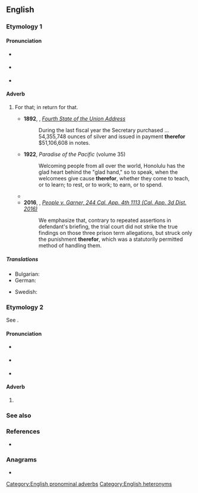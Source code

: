 ==English==

===Etymology 1===
{{univ|en|there|for|gloss1=that}}

====Pronunciation====
* {{a|RP}} {{IPA|en|/ðɛəˈfɔː/}}
* {{a|GenAm}} {{IPA|en|/ðɛəɹˈfɔɹ/}}
* {{rhymes|en|ɔː(ɹ)|s=2}}

====Adverb====
{{en-adv|-}}

# {{lb|en|now|_|chiefly|_|in|_|legal}} For that; in return for that.
#* '''1892''', {{w|Benjamin Harrison}}, ''[[wikisource:Benjamin Harrison's Fourth State of the Union Address|Fourth State of the Union Address]]''
#*: During the last fiscal year the Secretary purchased ... 54,355,748 ounces of silver and issued in payment '''therefor''' $51,106,608 in notes.
#* '''1922''', ''Paradise of the Pacific'' (volume 35)
#*: Welcoming people from all over the world, Honolulu has the glad heart behind the "glad hand," so to speak, when the welcomees give cause '''therefor''', whether they come to teach, or to learn; to rest, or to work; to earn, or to spend.
#* {{quote-journal|en|year=1997|month=August|volume=83|issue=8|page=117-128|title=Rules of procedure for approval of law schools by the American Bar Association.|journal=ABA Journal|passage=If the action is adverse to the applicant law school, the action letter shall contain the Committee's specific reasons '''therefor'''.}}
#* '''2016''', {{w|Elena J. Duarte}}, ''[https://scholar.google.com/scholar_case?case=12555215007131697916 People v. Garner, 244 Cal. App. 4th 1113 (Cal. App. 3d Dist. 2016)]''
#*: We emphasize that, contrary to repeated assertions in defendant's briefing, the trial court did not strike the true findings on those three prison term allegations, but struck only the punishment '''therefor''', which was a statutorily permitted method of handling them.
#: {{coordinate terms|en|herefor|wherefor}}

=====Translations=====
{{trans-top|for that}}
* Bulgarian: {{t|bg|относно това}}
* German: {{t+|de|dafür}}
{{trans-mid}}
* Swedish: {{t+|sv|därför}}
{{trans-bottom}}

===Etymology 2===
See {{m|en|therefore}}.

====Pronunciation====
* {{a|RP}} {{IPA|en|/ˈðɛəfɔː/}}
* {{a|GenAm}} {{IPA|en|/ˈðɛəɹfɔɹ/}}
* {{rhymes|en|ɛə(ɹ)fɔː(ɹ)|s=2}}

====Adverb====
{{en-adv|-}}

# {{obs sp|en|therefore}}

===See also===
{{list:en:here-there-where}}

===References===
* {{R:Webster 1913}}

===Anagrams===
* {{anagrams|en|a=eefhorrt|therfore}}

[[Category:English pronominal adverbs]]
[[Category:English heteronyms]]